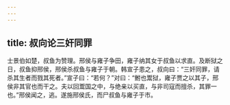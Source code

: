 ```yaml
---
---
---
```

title: 叔向论三奸同罪
---


士景伯如楚，叔鱼为赞理。邢侯与雍子争田，雍子纳其女于叔鱼以求直。及断狱之日，叔鱼抑邢侯，邢侯杀叔鱼与雍子于朝。韩宣子患之，叔向曰：“三奸同罪，请杀其生者而戮其死者。”宣子曰：“若何？”对曰：“鲋也鬻狱，雍子贾之以其子，邢侯非其官也而干之。夫以回鬻国之中，与绝亲以买直，与非司寇而擅杀，其罪一也。”邢侯闻之，逃。遂施邢侯氏，而尸叔鱼与雍子于市。

